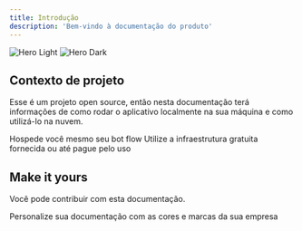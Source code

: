 ```yaml
---
title: Introdução
description: 'Bem-vindo à documentação do produto'
---
```


<img
  className="block dark:hidden"
  src="/images/hero-light.svg"
  alt="Hero Light"
/>
<img
  className="hidden dark:block"
  src="/images/hero-dark.svg"
  alt="Hero Dark"
/>

## Contexto de projeto

Esse é um projeto open source, então nesta documentação terá informações de como rodar o aplicativo localmente na sua máquina e como utilizá-lo na nuvem.

<CardGroup cols={2}>
  <Card
    title="Self-hosting"
    icon="pen-to-square"
    href="./development"
  >
    Hospede você mesmo seu bot flow
  </Card>
  <Card
    title="Learn"
    icon="image"
    href="./quickstart"
  >
    Utilize a infraestrutura gratuita fornecida ou até pague pelo uso
  </Card>
</CardGroup>

## Make it yours

Você pode contribuir com esta documentação.

<CardGroup cols={2}>
  <Card
    title="Contribuir"
    icon="graduation-cap"
    href="https://mintlify.com/docs/settings/global"
  >
    Personalize sua documentação com as cores e marcas da sua empresa
  </Card>
  
</CardGroup>
